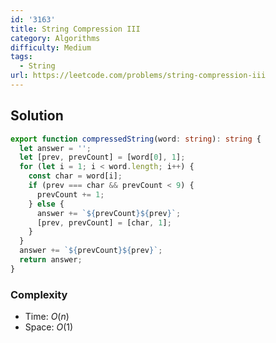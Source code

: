 ```yaml
---
id: '3163'
title: String Compression III
category: Algorithms
difficulty: Medium
tags:
  - String
url: https://leetcode.com/problems/string-compression-iii
---
```


## Solution

```typescript filename="solution.ts" copy
export function compressedString(word: string): string {
  let answer = '';
  let [prev, prevCount] = [word[0], 1];
  for (let i = 1; i < word.length; i++) {
    const char = word[i];
    if (prev === char && prevCount < 9) {
      prevCount += 1;
    } else {
      answer += `${prevCount}${prev}`;
      [prev, prevCount] = [char, 1];
    }
  }
  answer += `${prevCount}${prev}`;
  return answer;
}
```

### Complexity

- Time: $O(n)$
- Space: $O(1)$
